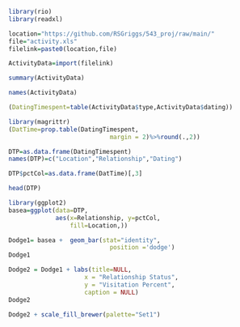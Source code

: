 ```r
library(rio)
library(readxl)

location="https://github.com/RSGriggs/543_proj/raw/main/"
file="activity.xls"
filelink=paste0(location,file)

ActivityData=import(filelink)
```
```r
summary(ActivityData)
```
```r
names(ActivityData)
```
```r
(DatingTimespent=table(ActivityData$type,ActivityData$dating))
```
```r
library(magrittr)
(DatTime=prop.table(DatingTimespent,
                            margin = 2)%>%round(.,2))
```
```r
DTP=as.data.frame(DatingTimespent)
names(DTP)=c("Location","Relationship","Dating")
```
```r
DTP$pctCol=as.data.frame(DatTime)[,3]
```
```r
head(DTP)
```

```r
library(ggplot2)
basea=ggplot(data=DTP, 
             aes(x=Relationship, y=pctCol,
                 fill=Location,))

Dodge1= basea +  geom_bar(stat="identity",
                            position ='dodge') 
Dodge1
```
```r
Dodge2 = Dodge1 + labs(title=NULL,
                     x = "Relationship Status", 
                     y = "Visitation Percent",
                     caption = NULL)
Dodge2
```
```r
Dodge2 + scale_fill_brewer(palette="Set1")
```

